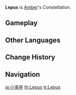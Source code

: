{{Constellation Overview Infobox
|title     = Lepus
|character = Amber
|meaning   = Hare
}}
'''Lepus''' is [[Amber]]'s Constellation.

==Gameplay==
{{Constellation Table|Amber}}

==Other Languages==
{{Other Languages
|en      = Lepus
|en_lang = la
|en_tl   = Hare
|zhs     = 小兔座
|zhs_rm  = Xiǎotù-zuò
|zht     = 小兔座
|zht_rm  = Xiǎotù-zuò
|zh_tl   = Little Rabbit Constellation<ref name="Rabbit" group="•">The word translated as "rabbit" here refers to all {{w|leporid}}s, which consists of both rabbits and hares.</ref>
|ja      = 小兎座
|ja_rm   = Ko'usagi-za
|ja_tl   = Little Rabbit Constellation<ref name="Rabbit" group="•" />
|ko      = 토끼자리
|ko_rm   = Ttokki-jari
|ko_tl   = Rabbit Constellation<ref name="Rabbit" group="•" />
|es      = Lepus Minor
|fr      = Lepus
|ru      = Озорной Кролик
|ru_tl   = Mischievous Rabbit
|th      = Lepus
|vi      = {{tt|Tiểu Thố|小兔}}
|vi_tl   = Little Rabbit<ref name="Rabbit" group="•" />{{Sino|vi|part=1}}
|de      = Lepus
|id      = Lepus
|pt      = Lepus
|tr      = Tavşan
|tr_tl   = 
|it      = Lepus
}}

==Change History==
{{Change History|1.0}}

==Navigation==
{{Constellation Navbox}}

[[ja:小兎座]]
[[th:Lepus]]
[[tr:Lepus]]